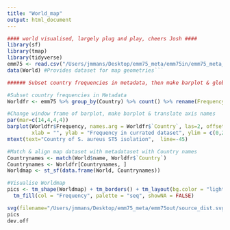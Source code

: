 ```yaml
---
title: "World_map"
output: html_document
---
```


```r
#### world visualised, largely plug and play, cheers Josh ####
library(sf) 
library(tmap)
library(tidyverse)
emm75 <- read.csv("/Users/jmmans/Desktop/emm75_meta/emm75in/emm75_meta_analysistime.csv", header = TRUE, row.names = 1)
data(World) #Provides dataset for map geometries```
```

```r
###### Subset country frequencies in metadata, then make barplot & global map

#Subset country frequencies in Metadata 
Worldfr <- emm75 %>% group_by(Country) %>% count() %>% rename(Frequency = n)

#Change window frame of barplot, make barplot & translate axis names
par(mar=c(14,4,4,4))
barplot(Worldfr$Frequency, names.arg = Worldfr$`Country`, las=2, offset = 0, col="#69b3a2", font.lab=2, 
        xlab = "", ylab = "Frequency in currated dataset", ylim = c(0,250))
mtext(text="Country of S. aureus ST5 isolation",  line=-45)

#Match & align map dataset with metadataset with Country names
Countrynames <- match(World$name, Worldfr$`Country`)
Countrynames <- Worldfr[Countrynames, ]
Worldmap <- st_sf(data.frame(World, Countrynames)) 

#Visualise Worldmap
pics <- tm_shape(Worldmap) + tm_borders() + tm_layout(bg.color = "lightblue") + 
  tm_fill(col = "Frequency", palette = "seq", showNA = FALSE) 

svg(filename="/Users/jmmans/Desktop/emm75_meta/emm75out/source_dist.svg")
pics
dev.off
```
